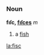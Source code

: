 =={{ang}}==
===Noun===
'''fıſc, [[Wiktionary Appendix:Old English strong declension|fıſces]]''' ''m''

#a [[fish]]
[[la:fisc]]